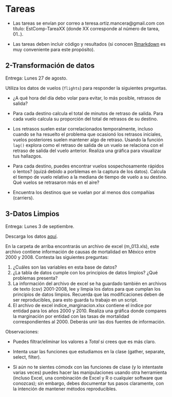 # Tareas {-}

* Las tareas se envían por correo a teresa.ortiz.mancera@gmail.com con título: 
EstComp-TareaXX (donde XX corresponde al número de tarea, 01..). 

* Las tareas deben incluir código y resultados (si conocen [Rmarkdown](https://rmarkdown.rstudio.com) 
es muy conveniente para este propósito).


## 2-Transformación de datos {-}

Entrega: Lunes 27 de agosto.

Utiliza los datos de vuelos (`flights`) para responder la siguientes preguntas.

* ¿A qué hora del día debo volar para evitar, lo más posible, retrasos de 
salida?

* Para cada destino calcula el total de minutos de retraso de salida. Para cada 
vuelo calcula su proporción del total de retrasos de su destino.

* Los retrasos suelen estar correlacionados temporalmente, incluso cuando se 
ha resuelto el problema que ocasionó los retrasos iniciales, vuelos posteriores
suelen mantener algo de retraso. Usando la función `lag()` explora como el 
retraso de salida de un vuelo se relaciona con el retraso de salida del vuelo 
anterior. Realiza una gráfica para visualizar tus hallazgos.

* Para cada destino, puedes encontrar vuelos sospechosamente rápidos o lentos?
(quizá debido a porblemas en la captura de los datos). Calcula el tiempo de 
vuelo relativo a la mediana de tiempo de vuelo a su destino. Qué vuelos se 
retrasaron más en el aire?

* Encuentra los destinos que se vuelan por al menos dos compañías (carriers).

## 3-Datos Limpios {-}

Entrega: Lunes 3 de septiembre.

Descarga los datos [aquí](https://www.dropbox.com/s/e8wjbwpwa37ceqg/03-limpios.zip?dl=0).

En la carpeta de arriba encontrarás un archivo de excel (m_013.xls), este 
archivo contiene información de causas de mortalidad en México entre 2000 y 
2008. Contesta las siguientes preguntas:

1. ¿Cuáles son las variables en esta base de datos?  
2. ¿La tabla de datos cumple con los principios de datos limpios? 
¿Qué problemas presenta?  
3. La información del archivo de excel se ha guardado también en archivos de 
texto (csv) 2001-2008, lee y limpia los datos para que cumplan los principios de 
datos limpios. Recuerda que las modificaciones deben de ser reproducibles, para 
esto guarda tu trabajo en un script.  
4. El archivo de excel indice_marginacion.xlsx contiene el índice por entidad 
para los años 2000 y 2010. Realiza una gráfica donde compares la marginación por 
entidad con las tasas de mortalidad correspondientes al 2000. Deberás unir las 
dos fuentes de información.

Observaciones:  

* Puedes filtrar/eliminar los valores a *Total* si crees que es más claro. 

* Intenta usar las funciones que estudiamos en la clase (gather, separate, 
select, filter).  

* Si aún no te sientes cómodx con las funciones de clase (y lo intentaste varias 
veces) puedes hacer las manipulaciones usando otra herramienta (incluso Excel, 
una combinación de Excel y R o cualquier software que conozcas); sin embargo, 
debes documentar tus pasos claramente, con la intención de mantener métodos 
reproducibles.